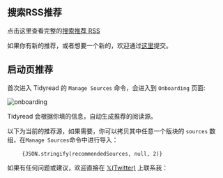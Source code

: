 
## 搜索RSS推荐
点击这里查看完整的[搜索推荐 RSS](https://github.com/DophinL/tidyread-cloud/blob/main/data/rss.json)

如果你有新的推荐，或者想要一个新的，欢迎通过[这里](https://tally.so/r/wkEoz6)提交。

## 启动页推荐
首次进入 Tidyread 的 `Manage Sources` 命令，会进入到 `Onboarding` 页面:

![onboarding](https://tidyread.s3.us-west-2.amazonaws.com/onboarding.png)

Tidyread 会根据你填的信息，自动生成推荐的阅读源。

以下为当前的推荐源，如果需要，你可以拷贝其中任意一个版块的 `sources` 数组，在`Manage Sources`命令中进行导入：

<Pre lang="json" hasCopyCode>
    <Code lang="json">{JSON.stringify(recommendedSources, null, 2)}</Code>
</Pre>

如果有任何问题或建议，欢迎直接在 [𝕏(Twitter)](https://x.com/jaredliu_bravo) 上联系我：
